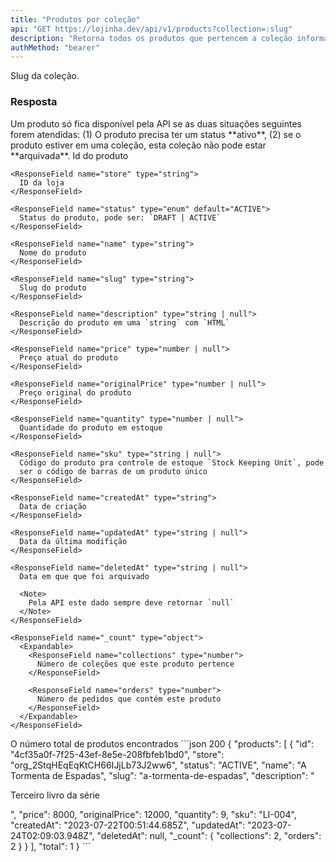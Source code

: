 ```yaml
---
title: "Produtos por coleção"
api: "GET https://lojinha.dev/api/v1/products?collection=:slug"
description: "Retorna todos os produtos que pertencem a coleção informada."
authMethod: "bearer"
---
```


<ParamField query="collection" type="string">
  Slug da coleção.
</ParamField>

### Resposta

<Warning>
  Um produto só fica disponível pela API se as duas situações seguintes forem
  atendidas: (1) O produto precisa ter um status **ativo**, (2) se o produto
  estiver em uma coleção, esta coleção não pode estar **arquivada**.
</Warning>

<ResponseField name="products" type="array">
  <Expandable name="product">
    <ResponseField name="id" type="uuid">
      Id do produto
    </ResponseField>

    <ResponseField name="store" type="string">
      ID da loja
    </ResponseField>

    <ResponseField name="status" type="enum" default="ACTIVE">
      Status do produto, pode ser: `DRAFT | ACTIVE`
    </ResponseField>

    <ResponseField name="name" type="string">
      Nome do produto
    </ResponseField>

    <ResponseField name="slug" type="string">
      Slug do produto
    </ResponseField>

    <ResponseField name="description" type="string | null">
      Descrição do produto em uma `string` com `HTML`
    </ResponseField>

    <ResponseField name="price" type="number | null">
      Preço atual do produto
    </ResponseField>

    <ResponseField name="originalPrice" type="number | null">
      Preço original do produto
    </ResponseField>

    <ResponseField name="quantity" type="number | null">
      Quantidade do produto em estoque
    </ResponseField>

    <ResponseField name="sku" type="string | null">
      Código do produto pra controle de estoque `Stock Keeping Unit`, pode
      ser o código de barras de um produto único
    </ResponseField>

    <ResponseField name="createdAt" type="string">
      Data de criação
    </ResponseField>

    <ResponseField name="updatedAt" type="string | null">
      Data da última modifição
    </ResponseField>

    <ResponseField name="deletedAt" type="string | null">
      Data em que que foi arquivado

      <Note>
        Pela API este dado sempre deve retornar `null`
      </Note>
    </ResponseField>

    <ResponseField name="_count" type="object">
      <Expandable>
        <ResponseField name="collections" type="number">
          Número de coleções que este produto pertence
        </ResponseField>

        <ResponseField name="orders" type="number">
          Número de pedidos que contém este produto
        </ResponseField>
      </Expandable>
    </ResponseField>

  </Expandable>
</ResponseField>

<ResponseField name="total" type="number">
  O número total de produtos encontrados
</ResponseField>

<ResponseExample>
```json 200
{
  "products": [
    {
      "id": "4cf35a0f-7f25-43ef-8e5e-208fbfeb1bd0",
      "store": "org_2StqHEqEqKtCH66IJjLb73J2ww6",
      "status": "ACTIVE",
      "name": "A Tormenta de Espadas",
      "slug": "a-tormenta-de-espadas",
      "description": "<p>Terceiro livro da série</p>",
      "price": 8000,
      "originalPrice": 12000,
      "quantity": 9,
      "sku": "LI-004",
      "createdAt": "2023-07-22T00:51:44.685Z",
      "updatedAt": "2023-07-24T02:09:03.948Z",
      "deletedAt": null,
      "_count": {
        "collections": 2,
        "orders": 2
      }
    }
  ],
  "total": 1
}
```
</ResponseExample>
